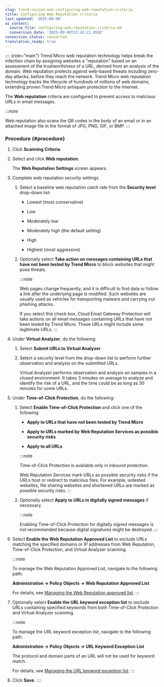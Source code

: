 ```yaml
---
slug: trend-vision-one-configuring-web-reputation-criteria
title: Configuring Web Reputation criteria
last_updated: '2025-09-08'
ai_context:
  source_file: configuring-web-reputation-criteria.md
  conversion_date: '2025-09-08T23:42:22.059Z'
conversion_status: converted
translation_ready: true
---
```


:::: {role="main"}
Trend Micro web reputation technology helps break the infection chain by assigning websites a "reputation" based on an assessment of the trustworthiness of a URL, derived from an analysis of the domain. Web reputation protects against web-based threats including zero-day attacks, before they reach the network. Trend Micro web reputation technology tracks the lifecycle of hundreds of millions of web domains, extending proven Trend Micro antispam protection to the Internet.

The **Web reputation** criteria are configured to prevent access to malicious URLs in email messages.

:::note

Web reputation also scans the QR codes in the body of an email or in an attached image file in the format of JPG, PNG, GIF, or BMP.
:::

### Procedure {#procedure}

1.  Click **Scanning Criteria**.

2.  Select and click **Web reputation**.

    The **Web Reputation Settings** screen appears.

3.  Complete web reputation security settings.

    1.  Select a baseline web reputation catch rate from the **Security level** drop-down list:

        - Lowest (most conservative)

        - Low

        - Moderately low

        - Moderately high (the default setting)

        - High

        - Highest (most aggressive)

    2.  Optionally select **Take action on messages containing URLs that have not been tested by Trend Micro** to block websites that might pose threats.

        :::note

        Web pages change frequently, and it is difficult to find data or follow a link after the underlying page is modified. Such websites are usually used as vehicles for transporting malware and carrying out phishing attacks.

        If you select this check box, Cloud Email Gateway Protection will take actions on all email messages containing URLs that have not been tested by Trend Micro. These URLs might include some legitimate URLs.
        :::

4.  Under **Virtual Analyzer**, do the following:

    1.  Select **Submit URLs to Virtual Analyzer**.

    2.  Select a security level from the drop-down list to perform further observation and analysis on the submitted URLs.

        Virtual Analyzer performs observation and analysis on samples in a closed environment. It takes 3 minutes on average to analyze and identify the risk of a URL, and the time could be as long as 30 minutes for some URLs.

5.  Under **Time-of-Click Protection**, do the following:

    1.  Select **Enable Time-of-Click Protection** and click one of the following:

        - **Apply to URLs that have not been tested by Trend Micro**

        - **Apply to URLs marked by Web Reputation Services as possible security risks**

        - **Apply to all URLs**

        :::note

        Time-of-Click Protection is available only in inbound protection.

        Web Reputation Services mark URLs as possible security risks if the URLs host or redirect to malicious files. For example, untested websites, file sharing websites and shortened URLs are marked as possible security risks.
        :::

    2.  Optionally select **Apply to URLs in digitally signed messages** if necessary.

        :::note

        Enabling Time-of-Click Protection for digitally signed messages is not recommended because digital signatures might be destroyed.
        :::

6.  Select **Enable the Web Reputation Approved List** to exclude URLs matching the specified domains or IP addresses from Web Reputation, Time-of-Click Protection, and Virtual Analyzer scanning.

    :::note

    To manage the Web Reputation Approved List, navigate to the following path:

    **Administration → Policy Objects → Web Reputation Approved List**

    For details, see [Managing the Web Reputation approved list](managing-wrs-approved-list.mdx).
    :::

7.  Optionally select **Enable the URL keyword exception list** to exclude URLs containing specified keywords from both Time-of-Click Protection and Virtual Analyzer scanning.

    :::note

    To manage the URL keyword exception list, navigate to the following path:

    **Administration → Policy Objects → URL Keyword Exception List**

    The protocol and domain parts of an URL will not be used for keyword match.

    For details, see [Managing the URL keyword exception list](managing-url-keyword-exception-list.mdx).
    :::

8.  Click **Save**.
::::
